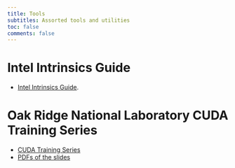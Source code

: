 ```yaml
---
title: Tools
subtitles: Assorted tools and utilities
toc: false
comments: false
---
```


# Intel Intrinsics Guide

 - [Intel Intrinsics Guide](intel-intrinsics-guide).

# Oak Ridge National Laboratory CUDA Training Series

 - [CUDA Training Series](https://www.olcf.ornl.gov/cuda-training-series/)
 - [PDFs of the slides](https://github.com/tpn/pdfs/blob/master/CUDA%20Training%20Series%20-%20All%20%282020-2021%29.pdf)

